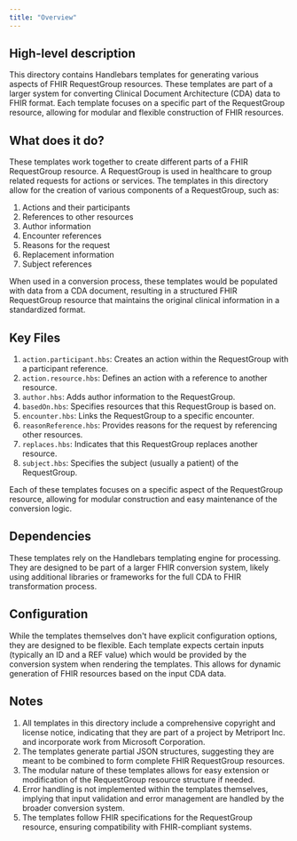 ```yaml
---
title: "Overview"
---
```


## High-level description
This directory contains Handlebars templates for generating various aspects of FHIR RequestGroup resources. These templates are part of a larger system for converting Clinical Document Architecture (CDA) data to FHIR format. Each template focuses on a specific part of the RequestGroup resource, allowing for modular and flexible construction of FHIR resources.

## What does it do?
These templates work together to create different parts of a FHIR RequestGroup resource. A RequestGroup is used in healthcare to group related requests for actions or services. The templates in this directory allow for the creation of various components of a RequestGroup, such as:

1. Actions and their participants
2. References to other resources
3. Author information
4. Encounter references
5. Reasons for the request
6. Replacement information
7. Subject references

When used in a conversion process, these templates would be populated with data from a CDA document, resulting in a structured FHIR RequestGroup resource that maintains the original clinical information in a standardized format.

## Key Files
1. `action.participant.hbs`: Creates an action within the RequestGroup with a participant reference.
2. `action.resource.hbs`: Defines an action with a reference to another resource.
3. `author.hbs`: Adds author information to the RequestGroup.
4. `basedOn.hbs`: Specifies resources that this RequestGroup is based on.
5. `encounter.hbs`: Links the RequestGroup to a specific encounter.
6. `reasonReference.hbs`: Provides reasons for the request by referencing other resources.
7. `replaces.hbs`: Indicates that this RequestGroup replaces another resource.
8. `subject.hbs`: Specifies the subject (usually a patient) of the RequestGroup.

Each of these templates focuses on a specific aspect of the RequestGroup resource, allowing for modular construction and easy maintenance of the conversion logic.

## Dependencies
These templates rely on the Handlebars templating engine for processing. They are designed to be part of a larger FHIR conversion system, likely using additional libraries or frameworks for the full CDA to FHIR transformation process.

## Configuration
While the templates themselves don't have explicit configuration options, they are designed to be flexible. Each template expects certain inputs (typically an ID and a REF value) which would be provided by the conversion system when rendering the templates. This allows for dynamic generation of FHIR resources based on the input CDA data.

## Notes
1. All templates in this directory include a comprehensive copyright and license notice, indicating that they are part of a project by Metriport Inc. and incorporate work from Microsoft Corporation.
2. The templates generate partial JSON structures, suggesting they are meant to be combined to form complete FHIR RequestGroup resources.
3. The modular nature of these templates allows for easy extension or modification of the RequestGroup resource structure if needed.
4. Error handling is not implemented within the templates themselves, implying that input validation and error management are handled by the broader conversion system.
5. The templates follow FHIR specifications for the RequestGroup resource, ensuring compatibility with FHIR-compliant systems.
